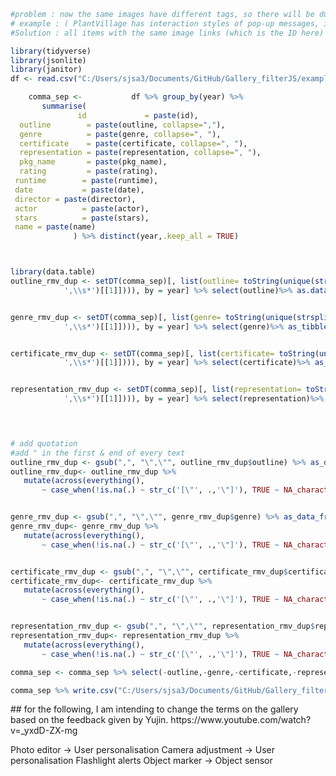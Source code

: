 ```r
#problem : now the same images have different tags, so there will be dubplicates when displaying to the gallery. 
# example : ( PlantVillage has interaction styles of pop-up messages, instrction ) So there will be one image for instrction, and one for pop-up messages, when displaying to the gallery. 
#Solution : all items with the same image links (which is the ID here) are seperated by common, instead of seperating them into difft rows. 

library(tidyverse)
library(jsonlite)
library(janitor)
df <- read.csv("C:/Users/sjsa3/Documents/GitHub/Gallery_filterJS/examples/data/movie.csv")

```


```r
			  
	comma_sep <- 		   df %>% group_by(year) %>% 
       summarise(
               id             = paste(id), 
  outline        = paste(outline, collapse=","), 
  genre          = paste(genre, collapse=", "), 
  certificate    = paste(certificate, collapse=", "), 
  representation = paste(representation, collapse=", "), 
  pkg_name       = paste(pkg_name), 
  rating         = paste(rating), 
 runtime        = paste(runtime), 
 date           = paste(date), 
 director = paste(director), 
 actor          = paste(actor), 
 stars          = paste(stars),
 name = paste(name)
              ) %>% distinct(year,.keep_all = TRUE)




```
```r

library(data.table)
outline_rmv_dup <- setDT(comma_sep)[, list(outline= toString(unique(strsplit(outline,
            ',\\s*')[[1]]))), by = year] %>% select(outline)%>% as.data.frame()


genre_rmv_dup <- setDT(comma_sep)[, list(genre= toString(unique(strsplit(genre,
            ',\\s*')[[1]]))), by = year] %>% select(genre)%>% as_tibble()


certificate_rmv_dup <- setDT(comma_sep)[, list(certificate= toString(unique(strsplit(certificate,
            ',\\s*')[[1]]))), by = year] %>% select(certificate)%>% as_tibble()


representation_rmv_dup <- setDT(comma_sep)[, list(representation= toString(unique(strsplit(representation,
            ',\\s*')[[1]]))), by = year] %>% select(representation)%>% as_tibble()



 
# add quotation
#add " in the first & end of every text 
outline_rmv_dup <- gsub(",", "\",\"", outline_rmv_dup$outline) %>% as_data_frame()
outline_rmv_dup<- outline_rmv_dup %>%
   mutate(across(everything(), 
       ~ case_when(!is.na(.) ~ str_c('[\"', .,'\"]'), TRUE ~ NA_character_)))%>% rename(outline=value)


genre_rmv_dup <- gsub(",", "\",\"", genre_rmv_dup$genre) %>% as_data_frame()
genre_rmv_dup<- genre_rmv_dup %>%
   mutate(across(everything(), 
       ~ case_when(!is.na(.) ~ str_c('[\"', .,'\"]'), TRUE ~ NA_character_)))%>% rename(genre=value)


certificate_rmv_dup <- gsub(",", "\",\"", certificate_rmv_dup$certificate) %>% as_data_frame()
certificate_rmv_dup<- certificate_rmv_dup %>%
   mutate(across(everything(), 
       ~ case_when(!is.na(.) ~ str_c('[\"', .,'\"]'), TRUE ~ NA_character_)))%>% rename(certificate=value)


representation_rmv_dup <- gsub(",", "\",\"", representation_rmv_dup$representation) %>% as_data_frame()
representation_rmv_dup<- representation_rmv_dup %>%
   mutate(across(everything(), 
       ~ case_when(!is.na(.) ~ str_c('[\"', .,'\"]'), TRUE ~ NA_character_)))%>% rename(representation=value)
```


```r

comma_sep <- comma_sep %>% select(-outline,-genre,-certificate,-representation)%>% cbind(outline_rmv_dup,genre_rmv_dup,certificate_rmv_dup,representation_rmv_dup)

```

```r
comma_sep %>% write.csv("C:/Users/sjsa3/Documents/GitHub/Gallery_filterJS/examples/data/movie_commaSep.csv")
```


 ## for the following, I am intending to change the terms on the gallery based on the feedback given by Yujin.
 https://www.youtube.com/watch?v=_yxdD-ZX-mg
 
 
Photo editor -> User personalisation
Camera adjustment -> User personalisation
Flashlight alerts
Object marker -> Object sensor